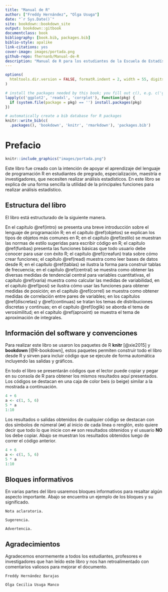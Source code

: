 ```yaml
--- 
title: "Manual de R"
author: ["Freddy Hernández", "Olga Usuga"]
date: "`r Sys.Date()`"
site: bookdown::bookdown_site
output: bookdown::gitbook
documentclass: book
bibliography: [book.bib, packages.bib]
biblio-style: apalike
link-citations: yes
cover-image: images/portada.png
github-repo: fhernanb/Manual-de-R
description: "Manual de R para los estudiantes de la Escuela de Estadística de la Universidad Nacional de Colombia."
---
```


```r
options(
  htmltools.dir.version = FALSE, formatR.indent = 2, width = 55, digits = 4
)

# install the packages needed by this book; you fill out c(), e.g. c('ggplot2', 'dplyr')
lapply(c('ggplot2', 'readxl', 'corrplot'), function(pkg) {
  if (system.file(package = pkg) == '') install.packages(pkg)
})
```

```r
# automatically create a bib database for R packages
knitr::write_bib(c(
  .packages(), 'bookdown', 'knitr', 'rmarkdown'), 'packages.bib')
```

# Prefacio {-}

```r
knitr::include_graphics("images/portada.png")
```

Este libro fue creado con la intención de apoyar el aprendizaje del lenguaje de programación R en estudiantes de pregrado, especialización, maestría e investigadores, que necesiten realizar análisis estadísticos. En este libro se explica de una forma sencilla la utilidad de la principales funciones para realizar análisis estadístico.

## Estructura del libro {-}

El libro está estructurado de la siguiente manera.

En el capítulo \@ref(intro) se presenta una breve introducción sobre el lenguaje de programación R; en el capítulo \@ref(objetos) se explican los tipos de objetos más comunes en R; en el capítulo \@ref(estilo) se muestran las normas de estilo sugeridas para escribir código en R; el capítulo \@ref(funbas) presenta las funciones básicas que todo usuario debe conocer para usar con éxito R; el capítulo \@ref(creafun) trata sobre cómo crear funciones; el capítulo \@ref(read) muestra como leer bases de datos desde R; en el capítulo \@ref(tablas) se ilustra la forma para construir tablas de frecuencia; en el capítulo \@ref(central) se muestra como obtener las diversas medidas de tendencial central para variables cuantitativas, el capítulo \@ref(varia) muestra como calcular las medidas de variabilidad, en el capítulo \@ref(posi) se ilustra cómo usar las funciones para obtener medidas de posición; en el capítulo \@ref(correl) se muestra como obtener medidas de correlación entre pares de variables; en los capítulos \@ref(discretas) y \@ref(continuas) se tratan los temas de distribuciones discretas y continuas; en el capítulo \@ref(loglik) se aborda el tema de verosimilitud; en el capítulo \@ref(aproxint) se muestra el tema de aproximación de integrales.

## Información del software y convenciones {-}

Para realizar este libro se usaron los paquetes de R **knitr**\index{knitr} [@xie2015] y **bookdown**\index{bookdown} [@R-bookdown], estos paquetes permiten construir todo el libro desde R y sirven para incluir código que se ejecute de forma automática incluyendo las salidas y gráficos.

En todo el libro se presentarán códigos que el lector puede copiar y pegar en su consola de R para obtener los mismos resultados aquí presentados. Los códigos se destacan en una caja de color beis (o beige) similar a la mostrada a continuación.

```r
4 + 6
a <- c(1, 5, 6)
5 * a
1:10
```

Los resultados o salidas obtenidos de cualquier código se destacan con dos símbolos de númeral (`##`) al inicio de cada línea o renglón, esto quiere decir que todo lo que inicie con `##` son resultados obtenidos y el usuario __NO__ los debe copiar. Abajo se muestran los resultados obtenidos luego de correr el código anterior.

```r
4 + 6
a <- c(1, 5, 6)
5 * a
1:10
```

## Bloques informativos {-}
En varias partes del libro usaremos bloques informativos para resaltar algún aspecto importante. Abajo se encuentra un ejemplo de los bloques y su significado.

```block2
Nota aclaratoria.
```

```block2
Sugerencia.
```

```block2
Advertencia.
```

## Agradecimientos {-}

Agradecemos enormemente a todos los estudiantes, profesores e investigadores que han leído este libro y nos han retroalimentado con comentarios valiosos para mejorar el documento.

```block2
Freddy Hernández Barajas

Olga Cecilia Usuga Manco
```

